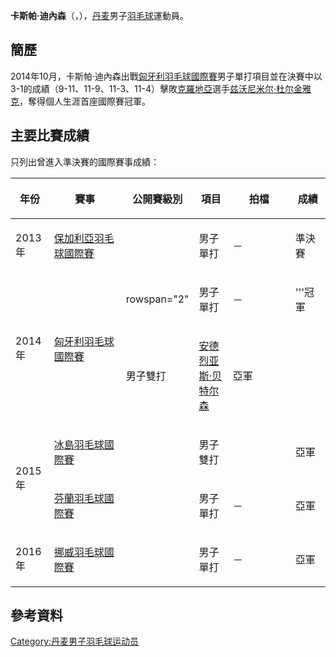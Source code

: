 {{expand|time=2016-11-20}}
{{noteTA|G1=Badminton}}
{{Infobox 羽球選手
| playername              = 卡斯帕·迪內森<br/>{{lang|da|Kasper Dinesen}}
| image                   = 
| size                    = 
| caption                 = 
| birth_name              = 
| date_of_birth           = {{birth_date_and_age|1992|7|25}}
| place_of_birth          = {{DEN}}
| height                  = 
| weight                  = 
| event                   = 男子單打、男子雙打、混合雙打
| country                 = {{DEN}}
| years_active            = 
| handedness              = 
| coach                   = 
| highest_ranking         = 第171位（男單）<br>第395位（男雙）
| date_of_highest_ranking = 2013年1月17日<ref name="ranking">[http://bwfcontent.tournamentsoftware.com/ranking/player.aspx?id=12320&player=206439 BWF World Ranking - Ranking of Kasper DINESEN (78813)]{{en}}</ref>
| current_ranking         = 第322位（男單）<br>第576位（男雙-[[Morten_Skroeder_Boedskov|Boedskov]]）
| date_of_current_ranking = 2016年9月22日<ref>[http://bwfcontent.tournamentsoftware.com/ranking/category.aspx?id=12320&category=472  BWF World Ranking - BWF世界排名榜 (11/17/2016) - Men's singles]{{en}}</ref><ref>[http://bwfcontent.tournamentsoftware.com/ranking/category.aspx?id=12320&category=474 BWF World Ranking - BWF世界排名榜 (11/17/2016) - Men's Doubles]{{en}}</ref>
| played                  = 62勝–26負（男單）<br/>12勝–8負（男雙）<br>2勝–1負（混雙）
| titles                  = 
| bwf_profile             = 05947F91-BBE1-4EA2-A67B-5E78241778CD
| bwf_id                  = 78813
| updated                 = 2016年11月17日
}}
{{MedalTableTop}}
{{MedalSport | 男子[[羽毛球|羽毛球]]}}
{{MedalCountry | {{DEN}}}}
{{MedalBottom}}
'''卡斯帕·迪內森'''（{{lang-da|'''Kasper Dinesen'''}}，{{bd|1992年|7月25日||}}），[[丹麦|丹麦]]男子[[羽毛球|羽毛球]]運動員。

== 簡歷 ==
2014年10月，卡斯帕·迪內森出戰[[2014年匈牙利羽毛球國際賽|匈牙利羽毛球國際賽]]男子單打項目並在決賽中以3-1的成績（9-11、11-9、11-3、11-4）擊敗[[克羅地亞|克羅地亞]]選手[[兹沃尼米尔·杜尔金雅克|兹沃尼米尔·杜尔金雅克]]，奪得個人生涯首座國際賽冠軍。

== 主要比賽成績 ==
只列出曾進入準決賽的國際賽事成績：
{| class=wikitable style="text-align:center; font-size:small;" 
!width="50"|年份
!width="180"|賽事
!width="80"|公開賽級別
!width="60"|項目
!width="150"|拍檔
!width="50"|成績
|-
!rowspan="1"|2013年
|[[2013年保加利亞羽毛球國際賽|保加利亞羽毛球國際賽]]
|{{BWFIC}}
|男子單打
|－
|bgcolor="#b8860b"|準決賽
|-
!rowspan="2"|2014年
|rowspan="2"|[[2014年匈牙利羽毛球國際賽|匈牙利羽毛球國際賽]]
|rowspan="2" {{BWFIS}}
|男子單打
|－
|bgcolor="gold"|'''冠軍
|-
|男子雙打
|[[安德烈亚斯·贝特尔森|安德烈亚斯·贝特尔森]]
|bgcolor="silver"|亞軍
|-
!rowspan="2"|2015年
|[[2015年冰島羽毛球國際賽|冰島羽毛球國際賽]]
|{{BWFIS}}
|男子雙打
|{{nowrap|[[弗雷德里克·阿尔斯特鲁普|弗雷德里克·阿尔斯特鲁普]]}}
|bgcolor="silver"|亞軍
|-
|[[2015年芬蘭羽毛球國際賽|芬蘭羽毛球國際賽]]
|{{BWFIS}}
|男子單打
|－
|bgcolor="silver"|亞軍
|-
!rowspan="1"|2016年
|[[2016年挪威羽毛球國際賽|挪威羽毛球國際賽]]
|{{BWFIS}}
|男子單打
|－
|bgcolor="silver"|亞軍
|}
{{BWF賽事級別索引}}

== 參考資料 ==
{{reflist}}

{{DEFAULTSORT:Dinesen, Kasper}}
[[Category:丹麦男子羽毛球运动员|Category:丹麦男子羽毛球运动员]]